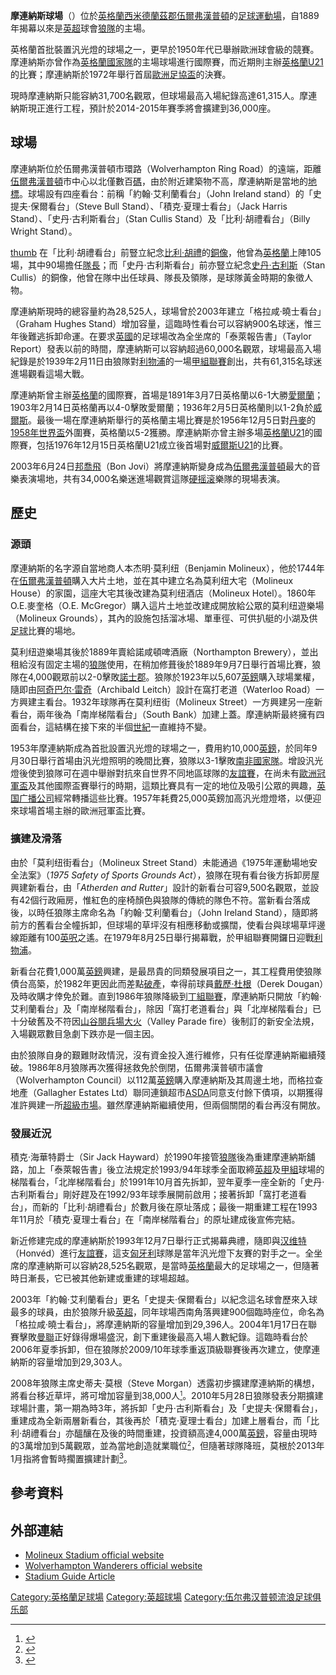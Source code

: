 {{noteTA
|G1=足球
|G2=UK Places
|G3=英超
|G4=uefa
|T=zh-hans:莫利纽球场; zh-hk:摩連納斯球場;
|1=zh-hans:莫利纽球场; zh-hk:摩連納斯球場;
|2=zh-hans:莫利纽; zh-hk:摩連納斯;
|3=zh-hans:比利·赖特; zh-hk:比利·胡禮;
|4=zh-hans:斯坦·庫里斯; zh-hk:史丹·古利斯;
|5=zh-hans:滑铁卢; zh-hk:窩打老;
|6=zh-hans:诺茨郡; zh-hk:諾士郡;
|7=zh-hans:北安普顿; zh-hk:諾咸頓;
}}
{{Infobox Stadium
| stadium_name      = 摩連納斯<br />''Molineux''
| nickname          = 
| image             = [[Image:Molineux_Ground,_Wolverhampton.jpg|250px]]
| fullname          = 摩連納斯球場
| location          = 窩打老道（Waterloo Road），<br />[[伍爾弗漢普頓|伍爾弗漢普頓]] WV1 4QR
| coordinates       = {{coord|52|35|25|N|2|07|49|W|type:landmark|display=inline}}
| broke_ground      = 
| built             = 
| opened            = 1889年
| renovated         = 1991-1993年（近代修建）
| expanded          = 
| closed            = 
| demolished        = 
| owner             = [[伍尔弗汉普顿流浪足球俱乐部|狼隊]] 
| operator          = [[伍尔弗汉普顿流浪足球俱乐部|狼隊]] 
| surface           = 天然草
| construction_cost = 
| architect         =
| main_contractors  = [[Alfred_McAlpine|Alfred McAlpine]]（近代修建）
| former_names      = 
| tenants           = [[伍尔弗汉普顿流浪足球俱乐部|狼隊]]（1889-現在）
| seating_capacity  = 31,700人<br />
| dimensions        = 115 x 75 [[碼|碼]]
}}
'''摩連納斯球場'''（{{lang-en|'''Molineux Stadium'''}}）位於[[英格蘭|英格蘭]][[西米德蘭茲郡|西米德蘭茲郡]][[伍爾弗漢普頓|伍爾弗漢普頓]]的[[英式足球|足球]][[運動場|運動場]]，自1889年揭幕以來是[[英超|英超]]球會[[伍尔弗汉普顿流浪足球俱乐部|狼隊]]的主場。

英格蘭首批裝置汎光燈的球場之一，更早於1950年代已舉辦歐洲球會級的競賽。摩連納斯亦曾作為[[英格蘭足球代表隊|英格蘭國家隊]]的主場球場進行國際賽，而近期則主辦[[英格蘭21歲以下足球代表隊|英格蘭U21]]的比賽；摩連納斯於1972年舉行首屆[[歐洲足協盃|歐洲足協盃]]的決賽。

現時摩連納斯只能容納31,700名觀眾，但球場最高入場紀錄高達61,315人。摩連納斯現正進行工程，預計於2014-2015年賽季將會擴建到36,000座。

==球場==
摩連納斯位於伍爾弗漢普頓市環路（Wolverhampton Ring Road）的遠端，距離[[伍爾弗漢普頓|伍爾弗漢普頓]]市中心以北僅數百[[碼|碼]]，由於附近建築物不高，摩連納斯是當地的[[地標|地標]]。球場設有四座看台：前稱「約翰·艾利蘭看台」（John Ireland stand）的「史提夫·保爾看台」（Steve Bull Stand）、「積克·夏理士看台」（Jack Harris Stand）、「史丹·古利斯看台」（Stan Cullis Stand）及「比利·胡禮看台」（Billy Wright Stand）。

[[檔案:BillyWrightStatue.jpg|thumb]]
在「比利·胡禮看台」前豎立紀念[[比利·胡禮|比利·胡禮]]的[[偉人銅像|銅像]]，他曾為[[英格蘭足球代表隊|英格蘭]]上陣105場，其中90場擔任[[隊長_(足球)|隊長]]；而「史丹·古利斯看台」前亦豎立紀念[[斯坦·庫里斯|史丹·古利斯]]（Stan Cullis）的銅像，他曾在隊中出任球員、隊長及領隊，是球隊黃金時期的象徵人物。

摩連納斯現時的總容量約為28,525人，球場曾於2003年建立「格拉咸·曉士看台」（Graham Hughes Stand）增加容量，這臨時性看台可以容納900名球迷，惟三年後難逃拆卸命運。在要求[[英國|英國]]的足球場改為全坐席的「泰萊報告書」（Taylor Report）發表以前的時間，摩連納斯可以容納超過60,000名觀眾，球場最高入場紀錄是於1939年2月11日由狼隊對[[利物浦足球俱乐部|利物浦]]的一場[[英格蘭足球聯賽|甲組聯賽]]創出，共有61,315名球迷進場觀看這場大戰。

摩連納斯曾主辦[[英格蘭足球代表隊|英格蘭]]的國際賽，首場是1891年3月7日英格蘭以6-1大勝[[北愛爾蘭足球代表隊|愛爾蘭]]；1903年2月14日英格蘭再以4-0擊敗愛爾蘭；1936年2月5日英格蘭則以1-2負於[[威爾斯足球代表隊|威爾斯]]。最後一場在摩連納斯舉行的英格蘭主場比賽是於1956年12月5日對[[丹麥國家足球隊|丹麥]]的[[1958年世界盃足球賽|1958年世界盃]]外圍賽，英格蘭以5-2獲勝。摩連納斯亦曾主辦多場[[英格蘭21歲以下足球代表隊|英格蘭U21]]的國際賽，包括1976年12月15日英格蘭U21成立後首場對[[威爾斯21歲以下足球代表隊|威爾斯U21]]的比賽。

2003年6月24日[[邦喬飛|邦喬飛]]（Bon Jovi）將摩連納斯變身成為[[伍爾弗漢普頓|伍爾弗漢普頓]]最大的音樂表演場地，共有34,000名樂迷進場觀賞這隊[[硬摇滚|硬摇滚]]樂隊的現場表演。

==歷史==
===源頭===
摩連納斯的名字源自當地商人本杰明·莫利纽（Benjamin Molineux），他於1744年在[[伍爾弗漢普頓|伍爾弗漢普頓]]購入大片土地，並在其中建立名為莫利纽大宅（Molineux House）的家園，這座大宅其後改建為莫利纽酒店（Molineux Hotel）。1860年O.E.麥奎格（O.E. McGregor）購入這片土地並改建成開放給公眾的莫利纽遊樂場（Molineux Grounds），其內的設施包括溜冰場、單車徑、可供扒艇的小湖及供[[英式足球|足球]]比賽的場地。 

莫利纽遊樂場其後於1889年賣給諾咸頓啤酒廠（Northampton Brewery），並出租給沒有固定主場的[[伍尔弗汉普顿流浪足球俱乐部|狼隊]]使用，在稍加修葺後於1889年9月7日舉行首場比賽，狼隊在4,000觀眾前以2-0擊敗[[諾士郡足球會|諾士郡]]。狼隊於1923年以5,607[[英鎊|英鎊]]購入球場業權，隨即由[[阿奇巴尔·雷奇|阿奇巴尔·雷奇]]（Archibald Leitch）設計在窩打老道（Waterloo Road）一方興建主看台。1932年球隊再在莫利纽街（Molineux Street）一方興建另一座新看台，兩年後為「南岸梯階看台」（South Bank）加建上蓋。摩連納斯最終擁有四面看台，這結構在接下來的半個[[世紀|世紀]]一直維持不變。

1953年摩連納斯成為首批設置汎光燈的球場之一，費用約10,000[[英鎊|英鎊]]，於同年9月30日舉行首場由汎光燈照明的晚間比賽，狼隊以3-1擊敗[[南非國家足球隊|南非國家隊]]。增設汎光燈後使到狼隊可在週中舉辦對抗來自世界不同地區球隊的[[友誼賽|友誼賽]]，在尚未有[[歐聯|歐洲冠軍盃]]及其他國際盃賽舉行的時期，這類比賽具有一定的地位及吸引公眾的興趣，[[英国广播公司|英国广播公司]]經常轉播這些比賽。1957年耗費25,000英鎊加高汎光燈燈塔，以便迎來球場首場主辦的歐洲冠軍盃比賽。

===擴建及滑落===
由於「莫利纽街看台」（Molineux Street Stand）未能通過《1975年運動場地安全法案》（''1975 Safety of Sports Grounds Act''），狼隊在現有看台後方拆卸房屋興建新看台，由「''Atherden and Rutter''」設計的新看台可容9,500名觀眾，並設有42個行政廂房，惟紅色的座椅顏色與狼隊的傳統的隊色不符。當新看台落成後，以時任狼隊主席命名為「約翰·艾利蘭看台」（John Ireland Stand），隨即將前方的舊看台全幢拆卸，但球場的草坪沒有相應移動或擴闊，使看台與球場草坪邊線距離有100[[英呎|英呎]]之遙。在1979年8月25日舉行揭幕戰，於甲組聯賽開鑼日迎戰[[利物浦足球俱乐部|利物浦]]。

新看台花費1,000萬[[英鎊|英鎊]]興建，是最昂貴的同類發展項目之一，其工程費用使狼隊債台高築，於1982年更因此而差點[[破產|破產]]，幸得前球員[[戴歷·杜根|戴歷·杜根]]（Derek Dougan）及時收購才倖免於難。直到1986年狼隊降級到[[英格蘭足球聯賽|丁組聯賽]]，摩連納斯只開放「約翰·艾利蘭看台」及「南岸梯階看台」，除因「窩打老道看台」與「北岸梯階看台」已十分破舊及不符因[[布拉德福德城足球俱乐部#巴拉福特球場慘劇|山谷閱兵場大火]]（Valley Parade fire）後制訂的新安全法規，入場觀眾數目急劇下跌亦是一個主因。

由於狼隊自身的艱難財政情況，沒有資金投入進行維修，只有任從摩連納斯繼續殘破。1986年8月狼隊再次獲得拯救免於倒閉，伍爾弗漢普頓市議會（Wolverhampton Council）以112萬[[英鎊|英鎊]]購入摩連納斯及其周邊土地，而格拉查地產（Gallagher Estates Ltd）聯同連鎖超市[[ASDA|ASDA]]同意支付餘下債項，以期獲得准許興建一所[[超級市場|超級市場]]。雖然摩連納斯繼續使用，但兩個關閉的看台再沒有開放。

===發展近況===
積克·海華特爵士（Sir Jack Hayward）於1990年接管[[伍尔弗汉普顿流浪足球俱乐部|狼隊]]後為重建摩連納斯舖路，加上「泰萊報告書」後立法規定於1993/94年球季全面取締[[英超|英超]]及[[英格蘭足球聯賽|甲組]]球場的梯階看台，「北岸梯階看台」於1991年10月首先拆卸，翌年夏季一座全新的「史丹·古利斯看台」剛好趕及在1992/93年球季展開前啟用；接著拆卸「窩打老道看台」，而新的「比利·胡禮看台」於數月後在原址落成；最後一期重建工程在1993年11月於「積克·夏理士看台」在「南岸梯階看台」的原址建成後宣佈完結。

新近修建完成的摩連納斯於1993年12月7日舉行正式揭幕典禮，隨即與[[Budapest_Honvéd_FC|汉维特]]（Honvéd）進行[[友誼賽|友誼賽]]，這支[[匈牙利|匈牙利]]球隊是當年汎光燈下友賽的對手之一。全坐席的摩連納斯可以容納28,525名觀眾，是當時[[英格蘭|英格蘭]]最大的足球場之一，但隨著時日漸長，它已被其他新建或重建的球場超越。

2003年「約翰·艾利蘭看台」更名「史提夫·保爾看台」以紀念這名球會歷來入球最多的球員，由於狼隊升級[[英超|英超]]，同年球場西南角落興建900個臨時座位，命名為「格拉咸·曉士看台」，將摩連納斯的容量增加到29,396人。2004年1月17日在聯賽擊敗[[曼徹斯特聯足球俱樂部|曼聯]]正好錄得爆場盛況，創下重建後最高入場人數紀錄。這臨時看台於2006年夏季拆卸，但在狼隊於2009/10年球季重返頂級聯賽後再次建立，使摩連納斯的容量增加到29,303人。

2008年狼隊主席史蒂夫·莫根（Steve Morgan）透露初步擴建摩連納斯的構想，將看台移近草坪，將可增加容量到38,000人<small><ref>{{cite news |language=en |url=http://www.expressandstar.com/2008/05/02/shock-plans-for-molineux-rebuild |title=Shock plans for Molineux rebuild |publisher=expressandstar.com |date=2008-05-02 |accessdate=2009-08-11 |archive-date=2009-04-10 |archive-url=https://web.archive.org/web/20090410041606/http://www.expressandstar.com/2008/05/02/shock-plans-for-molineux-rebuild/ |dead-url=no }}</ref></small>。2010年5月28日狼隊發表分期擴建球場計畫，第一期為時3年，將拆卸「史丹·古利斯看台」及「史提夫·保爾看台」，重建成為全新兩層新看台，其後再於「積克·夏理士看台」加建上層看台，而「比利·胡禮看台」亦醞釀在及後的時間重建，投資額高達4,000萬[[英鎊|英鎊]]，容量由現時的3萬增加到5萬觀眾，並為當地創造就業職位<small><ref>{{cite news |language=en |url=http://news.bbc.co.uk/2/hi/uk_news/england/west_midlands/8711083.stm |title=Wolverhampton Wanderers plan £40m Molineux revamp |publisher=[[BBC|BBC]] News |date=2010-05-28 |accessdate=2010-05-28 |archive-date=2020-02-15 |archive-url=https://web.archive.org/web/20200215205619/http://news.bbc.co.uk/2/hi/uk_news/england/west_midlands/8711083.stm |dead-url=no }}</ref></small>，但隨著球隊降班，莫根於2013年1月指將會暫時擱置擴建計劃<ref>{{cite web|url=http://www.wolves.co.uk/news/article/steve-bull-stand-update-080113-585481.aspx|title=Steve Bull Stand update|publisher=wolves.co.uk|date=8 January 2013|deadurl=yes|archiveurl=https://web.archive.org/web/20130111092358/http://www.wolves.co.uk/news/article/steve-bull-stand-update-080113-585481.aspx|archivedate=2013-01-11}}</ref>。

== 參考資料 ==
{{reflist}}

==外部連結==
*[https://web.archive.org/web/20090205190940/http://molineuxstadium.co.uk/ Molineux Stadium official website]
*[http://www.wolves.co.uk/ Wolverhampton Wanderers official website] {{Wayback|url=http://www.wolves.co.uk/ |date=20180126162645 }}
*[http://www.stadiumguide.com/molineux.htm Stadium Guide Article] {{Wayback|url=http://www.stadiumguide.com/molineux.htm |date=20111227053421 }}

{{英冠球場}}
{{英超球場}}

{{DEFAULTSORT:Molineux}}
[[Category:英格蘭足球場|Category:英格蘭足球場]]
[[Category:英超球場|Category:英超球場]]
[[Category:伍尔弗汉普顿流浪足球俱乐部|Category:伍尔弗汉普顿流浪足球俱乐部]]